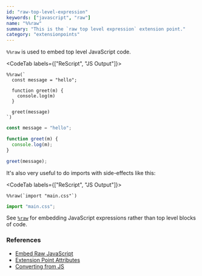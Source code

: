 ```yaml
---
id: "raw-top-level-expression"
keywords: ["javascript", "raw"]
name: "%%raw"
summary: "This is the `raw top level expression` extension point."
category: "extensionpoints"
---
```


`%%raw` is used to embed top level JavaScript code.

<CodeTab labels={["ReScript", "JS Output"]}>

```res
%%raw(`
  const message = "hello";

  function greet(m) {
    console.log(m)
  }

  greet(message)
`)
```

```js
const message = "hello";

function greet(m) {
  console.log(m);
}

greet(message);
```

</CodeTab>

It's also very useful to do imports with side-effects like this:

<CodeTab labels={["ReScript", "JS Output"]}>

```res
%%raw(`import "main.css"`)
```

```js
import "main.css";
```

</CodeTab>

See [`%raw`](#raw-expression) for embedding JavaScript expressions rather than top level blocks of code.

### References

- [Embed Raw JavaScript](/docs/manual/latest/embed-raw-javascript)
- [Extension Point Attributes](/docs/manual/latest/attribute#extension-point)
- [Converting from JS](/docs/manual/latest/converting-from-js)
